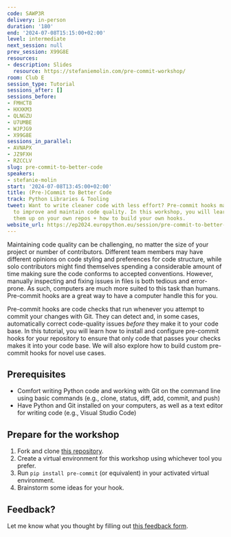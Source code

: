 ```yaml
---
code: SAWP3R
delivery: in-person
duration: '180'
end: '2024-07-08T15:15:00+02:00'
level: intermediate
next_session: null
prev_session: X99G8E
resources:
- description: Slides
  resource: https://stefaniemolin.com/pre-commit-workshop/
room: Club E
session_type: Tutorial
sessions_after: []
sessions_before:
- FMHCT8
- HXXKM3
- QLNGZU
- U7UMBE
- WJPJG9
- X99G8E
sessions_in_parallel:
- AVNAPX
- JZ9FXH
- RZCCLV
slug: pre-commit-to-better-code
speakers:
- stefanie-molin
start: '2024-07-08T13:45:00+02:00'
title: (Pre-)Commit to Better Code
track: Python Libraries & Tooling
tweet: Want to write cleaner code with less effort? Pre-commit hooks make it easy
  to improve and maintain code quality. In this workshop, you will learn how to set
  them up on your own repos + how to build your own hooks.
website_url: https://ep2024.europython.eu/session/pre-commit-to-better-code
---
```


Maintaining code quality can be challenging, no matter the size of your project or number of contributors. Different team members may have different opinions on code styling and preferences for code structure, while solo contributors might find themselves spending a considerable amount of time making sure the code conforms to accepted conventions. However, manually inspecting and fixing issues in files is both tedious and error-prone. As such, computers are much more suited to this task than humans. Pre-commit hooks are a great way to have a computer handle this for you.

Pre-commit hooks are code checks that run whenever you attempt to commit your changes with Git. They can detect and, in some cases, automatically correct code-quality issues *before* they make it to your code base. In this tutorial, you will learn how to install and configure pre-commit hooks for your repository to ensure that only code that passes your checks makes it into your code base. We will also explore how to build custom pre-commit hooks for novel use cases.

## Prerequisites
- Comfort writing Python code and working with Git on the command line using basic commands (e.g., clone, status, diff, add, commit, and push)
- Have Python and Git installed on your computers, as well as a text editor for writing code (e.g., Visual Studio Code)

## Prepare for the workshop
1. Fork and clone [this repository](https://github.com/stefmolin/pre-commit-workshop).
2. Create a virtual environment for this workshop using whichever tool you prefer.
3. Run `pip install pre-commit` (or equivalent) in your activated virtual environment.
4. Brainstorm some ideas for your hook.

## Feedback?
Let me know what you thought by filling out [this feedback form](https://stefaniemolin.com/feedback/).
